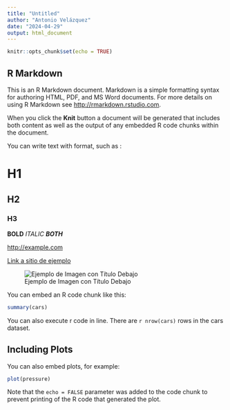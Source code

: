 ```yaml
---
title: "Untitled"
author: "Antonio Velázquez"
date: "2024-04-29"
output: html_document
---
```


```r
knitr::opts_chunk$set(echo = TRUE)
```

## R Markdown

This is an R Markdown document. Markdown is a simple formatting syntax for authoring HTML, PDF, and MS Word documents. For more details on using R Markdown see <http://rmarkdown.rstudio.com>.

When you click the **Knit** button a document will be generated that includes both content as well as the output of any embedded R code chunks within the document.

You can write text with format, such as :

# H1
## H2
### H3

**BOLD**
*ITALIC*
***BOTH***

<http://example.com>

[Link a sitio de ejemplo](http://example.com)

![Ejemplo de Imagen con Título Debajo](../assets/DATAGOV.png)

You can embed an R code chunk like this:

```r
summary(cars)
```

You can also execute r code in line. There are `r nrow(cars)` rows in the cars dataset.

## Including Plots

You can also embed plots, for example:

```r
plot(pressure)
```

Note that the `echo = FALSE` parameter was added to the code chunk to prevent printing of the R code that generated the plot.

